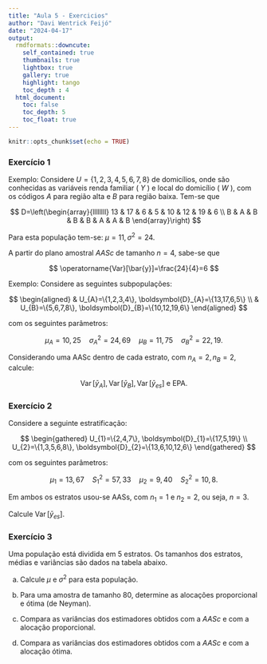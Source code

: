 ```yaml
---
title: "Aula 5 - Exercicios"
author: "Davi Wentrick Feijó"
date: "2024-04-17"
output: 
  rmdformats::downcute:
    self_contained: true
    thumbnails: true
    lightbox: true
    gallery: true
    highlight: tango
    toc_depth : 4
  html_document:
    toc: false
    toc_depth: 5
    toc_float: true
---
```


```r
knitr::opts_chunk$set(echo = TRUE)
```

### Exercício 1

Exemplo: Considere $U=\{1,2,3,4,5,6,7,8\}$ de domicílios, onde são conhecidas as variáveis renda familiar ( $Y$ ) e local do domicílio ( $W$ ), com os códigos $A$ para região alta e $B$ para região baixa. Tem-se que

$$
D=\left(\begin{array}{llllllll}
13 & 17 & 6 & 5 & 10 & 12 & 19 & 6 \\
B & A & B & B & B & A & A & B
\end{array}\right)
$$

Para esta população tem-se: $\mu=11, \sigma^{2}=24$.

A partir do plano amostral $A A S c$ de tamanho $n=4$, sabe-se que

$$
\operatorname{Var}[\bar{y}]=\frac{24}{4}=6
$$

\section*{Amostragem Estratificada}

Exemplo: Considere as seguintes subpopulações:

$$
\begin{aligned}
& U_{A}=\{1,2,3,4\}, \boldsymbol{D}_{A}=\{13,17,6,5\} \\
& U_{B}=\{5,6,7,8\}, \boldsymbol{D}_{B}=\{10,12,19,6\}
\end{aligned}
$$

com os seguintes parâmetros:

$$
\mu_{A}=10,25 \quad \sigma_{A}^{2}=24,69 \quad \mu_{B}=11,75 \quad \sigma_{B}^{2}=22,19 .
$$

Considerando uma AASc dentro de cada estrato, com $n_{A}=2, n_{B}=2$, calcule:

$$
\operatorname{Var}\left[\bar{y}_{A}\right], \operatorname{Var}\left[\bar{y}_{B}\right], \operatorname{Var}\left[\bar{y}_{e s}\right] \text { e EPA. }
$$


### Exercício 2

Considere a seguinte estratificação:

$$
\begin{gathered}
U_{1}=\{2,4,7\}, \boldsymbol{D}_{1}=\{17,5,19\} \\
U_{2}=\{1,3,5,6,8\}, \boldsymbol{D}_{2}=\{13,6,10,12,6\}
\end{gathered}
$$

com os seguintes parâmetros:

$$
\mu_{1}=13,67 \quad S_{1}^{2}=57,33 \quad \mu_{2}=9,40 \quad S_{2}^{2}=10,8 .
$$

Em ambos os estratos usou-se AASs, com $n_{1}=1$ e $n_{2}=2$, ou seja, $n=3$.

Calcule $\operatorname{Var}\left[\bar{y}_{e s}\right]$.

### Exercício 3 

Uma população está dividida em 5 estratos. Os tamanhos dos estratos, médias e variâncias são dados na tabela abaixo.

\begin{tabular}{|c|c|c|c|}
\hline $\boldsymbol{h}$ & $\boldsymbol{N h}$ & $\boldsymbol{\mu}_{\boldsymbol{h}}$ & $\boldsymbol{S}_{\boldsymbol{h}}^{\mathbf{2}}$ \\
\hline 1 & 117 & 7,3 & 1,31 \\
\hline 2 & 98 & 6,9 & 2,03 \\
\hline 3 & 74 & 11,2 & 1,13 \\
\hline 4 & 41 & 9,1 & 1,96 \\
\hline 5 & 45 & 9,6 & 1,74 \\
\hline
\end{tabular}

a) Calcule $\mu$ e $\sigma^{2}$ para esta população.

b) Para uma amostra de tamanho 80, determine as alocações proporcional e ótima (de Neyman).

c) Compara as variâncias dos estimadores obtidos com a $A A S c$ e com a alocação proporcional.

d) Compara as variâncias dos estimadores obtidos com a $A A S c$ e com a alocação ótima.











